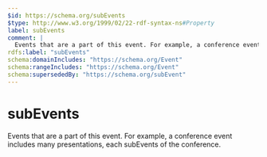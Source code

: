 ```yaml
---
$id: https://schema.org/subEvents
$type: http://www.w3.org/1999/02/22-rdf-syntax-ns#Property
label: subEvents
comment: |
  Events that are a part of this event. For example, a conference event includes many presentations, each subEvents of the conference.
rdfs:label: "subEvents"
schema:domainIncludes: "https://schema.org/Event"
schema:rangeIncludes: "https://schema.org/Event"
schema:supersededBy: "https://schema.org/subEvent"
---
```


# subEvents

Events that are a part of this event. For example, a conference event includes many presentations, each subEvents of the conference.

